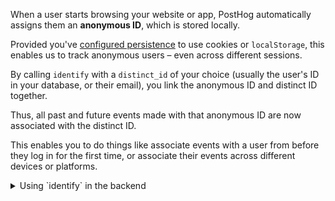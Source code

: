 When a user starts browsing your website or app, PostHog automatically assigns them an **anonymous ID**, which is stored locally. 

Provided you've [configured persistence](/docs/libraries/js/persistence) to use cookies or `localStorage`, this enables us to track anonymous users – even across different sessions.

By calling `identify` with a `distinct_id` of your choice (usually the user's ID in your database, or their email), you link the anonymous ID and distinct ID together.

Thus, all past and future events made with that anonymous ID are now associated with the distinct ID. 

This enables you to do things like associate events with a user from before they log in for the first time, or associate their events across different devices or platforms.

<details>
  <summary>Using `identify` in the backend</summary>

  Although you can call `identify` using our backend SDKs, it is used most in frontends. This is because there is no concept of anonymous sessions in the backend SDKs, so calling `identify` only updates person profiles. 
</details>